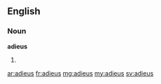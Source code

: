 ==English==

===Noun===
'''adieus'''
# {{plural of|adieu}}

[[ar:adieus]]
[[fr:adieus]]
[[mg:adieus]]
[[my:adieus]]
[[sv:adieus]]